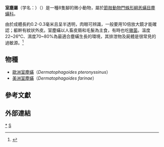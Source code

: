 {{Refimprove|time=2021-07-07T22:14:55+00:00}}
{{Automatic taxobox
| taxon = Dermatophagoides
| authority = 
| image = House Dust Mite.jpg
| image_caption =  ''Dermatophagoides pteronyssinus''
}}

'''室塵{{ruby-zy|蟎|ㄇㄢˊ}}屬'''（学名：{{lang|la|'''''Dermatophagoides'''''}}）（{{lang-en|house dust mite}}）是一種8隻腳的微小動物，屬於[[節肢動物門|節肢動物門]][[蛛形綱|蛛形綱]][[恙蟎目|恙蟎目]][[塵蟎科|塵蟎科]]。

由於成體長約0.2-0.3毫米且呈半透明，肉眼可辨識，一般要用10倍放大鏡才能確認；軀幹有紋狀外皮。室塵蟎以人畜皮屑和毛髮為主食，有時也吃[[黴菌|黴菌]]。溫度22~26℃、濕度70~80%為最適合塵蟎生長的環境，其排泄物及屍體是很常見的過敏源。<ref>{{cite web|url=https://sa.ylib.com/MagArticle.aspx?id=1835|title=哈啾～塵蟎在想你！|date=2011-09-16|website=sa.ylib.com|access-date=2021-07-25|archive-date=2021-07-26|archive-url=https://web.archive.org/web/20210726201852/https://sa.ylib.com/MagArticle.aspx?id=1835|dead-url=no}}</ref>

==物種==
*[[歐洲室塵蟎|歐洲室塵蟎]]（''Dermatophagoides pteronyssinus''）
*[[美洲室塵蟎|美洲室塵蟎]]（''Dermatophagoides farinae''）

==參考文獻==
{{reflist}}

== 外部連結 ==
{{commonscat|Dermatophagoides }}

{{taxonbar}}
[[Category:塵蟎屬|*]]
[[Category:塵蟎科|S]]